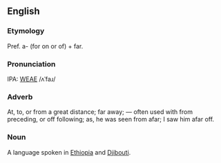 ==English==
===Etymology===
Pref. a- (for on or of) + far.

===Pronunciation===
IPA: [[WEAE]] /ʌˈfaɹ/

===Adverb===
At, to, or from a great distance; far away; &mdash; often used  with from preceding, or off following; as, he was seen from  afar; I saw him afar off.

===Noun===
A language spoken in [[Ethiopia]] and [[Djibouti]].